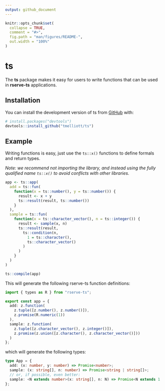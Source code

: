```yaml
---
output: github_document
---
```


<!-- README.md is generated from README.Rmd. Please edit that file -->

```r
knitr::opts_chunk$set(
  collapse = TRUE,
  comment = "#>",
  fig.path = "man/figures/README-",
  out.width = "100%"
)
```

# ts

<!-- badges: start -->
<!-- badges: end -->

The **ts** package makes it easy for users to write functions that can be used in **rserve-ts** applications.

## Installation

You can install the development version of ts from [GitHub](https://github.com/) with:

``` r
# install.packages("devtools")
devtools::install_github("tmelliott/ts")
```

## Example

Writing functions is easy, just use the `ts::x()` functions to define formals and return types.

*Note: we recommend not importing the library, and instead using the fully qualified name `ts::x()` to avoid conflicts with other libraries.*

```r
app <- ts::app(
  add = ts::fun(
    function(x = ts::number(), y = ts::number()) {
      result <- x + y
      ts::result(result, ts::number())
    }
  ),
  sample = ts::fun(
    function(x = ts::character_vector(), n = ts::integer()) {
      result <- sample(x, n)
      ts::result(result,
        ts::condition(n,
          1 = ts::character(),
          ts::character_vector()
        )
      )
    }
  )
)

ts::compile(app)
```

This will generate the following rserve-ts function definitions:
```typescript
import { types as R } from "rserve-ts";

export const app = {
  add: z.function(
    z.tuple([z.number(), z.number()]),
    z.promise(R.numeric(1))
  ),
  sample: z.function(
    z.tuple([z.character_vector(), z.integer()]),
    z.promise(z.union([z.character(), z.character_vector()]))
  )
};
```

which will generate the following types:
```typescript
type App = {
  add: (x: number, y: number) => Promise<number>;
  sample: (x: string[], n: number) => Promise<string | string[]>;
  // or, if possible, even better:
  sample: <N extends number>(x: string[], n: N) => Promise<N extends 1 ? string : string[]>;
};
```
